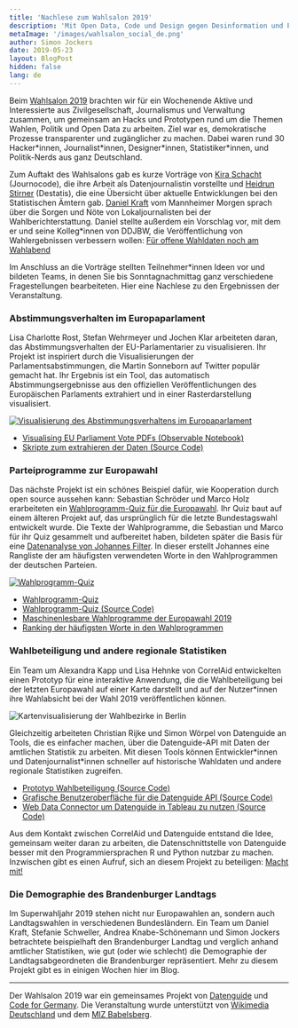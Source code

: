```yaml
---
title: 'Nachlese zum Wahlsalon 2019'
description: 'Mit Open Data, Code und Design gegen Desinformation und Politikverdrossenheit'
metaImage: '/images/wahlsalon_social_de.png'
author: Simon Jockers
date: 2019-05-23
layout: BlogPost
hidden: false
lang: de
---
```


Beim [Wahlsalon 2019](/wahlsalon) brachten wir für ein Wochenende Aktive und Interessierte aus Zivilgesellschaft, Journalismus und Verwaltung zusammen, um gemeinsam an Hacks und Prototypen rund um die Themen Wahlen, Politik und Open Data zu arbeiten. Ziel war es, demokratische Prozesse transparenter und zugänglicher zu machen. Dabei waren rund 30 Hacker\*innen, Journalist\*innen, Designer\*innen, Statistiker\*innen, und Politik-Nerds aus ganz Deutschland.

Zum Auftakt des Wahlsalons gab es kurze Vorträge von [Kira Schacht](https://twitter.com/daten_drang) (Journocode), die ihre Arbeit als Datenjournalistin vorstellte und [Heidrun Stirner](https://twitter.com/StirnerHeidi) (Destatis), die eine Übersicht über aktuelle Entwicklungen bei den Statistischen Ämtern gab. [Daniel Kraft](https://twitter.com/dk_kraft) vom Mannheimer Morgen sprach über die Sorgen und Nöte von Lokaljournalisten bei der Wahlberichterstattung. Daniel stellte außerdem ein Vorschlag vor, mit dem er und seine Kolleg\*innen von DDJBW, die Veröffentlichung von Wahlergebnissen verbessern wollen: [Für offene Wahldaten noch am Wahlabend](http://ddjbw.de/2019/03/12/fuer-offene-wahldaten-noch-am-wahlabend/)

Im Anschluss an die Vorträge stellten Teilnehmer\*innen Ideen vor und bildeten Teams, in denen Sie bis Sonntagnachmittag ganz verschiedene Fragestellungen bearbeiteten. Hier eine Nachlese zu den Ergebnissen der Veranstaltung.

### Abstimmungsverhalten im Europaparlament

Lisa Charlotte Rost, Stefan Wehrmeyer und Jochen Klar arbeiteten daran, das Abstimmungsverhalten der EU-Parlamentarier zu visualisieren. Ihr Projekt ist inspiriert durch die Visualisierungen der Parlamentsabstimmungen, die Martin Sonneborn auf Twitter populär gemacht hat. Ihr Ergebnis ist ein Tool, das automatisch Abstimmungsergebnisse aus den offiziellen Veröffentlichungen des Europäischen Parlaments extrahiert und in einer Rasterdarstellung visualisiert.

[![Visualisierung des Abstimmungsverhaltens im Europaparlament](./abstimmungen.png)](https://observablehq.com/@stefanw/parsing-eu-parliament-vote-pdfs)

- [Visualising EU Parliament Vote PDFs (Observable Notebook)](https://observablehq.com/@stefanw/parsing-eu-parliament-vote-pdfs)
- [Skripte zum extrahieren der Daten (Source Code)](https://github.com/jochenklar/meps)

### Parteiprogramme zur Europawahl

Das nächste Projekt ist ein schönes Beispiel dafür, wie Kooperation durch open source aussehen kann: Sebastian Schröder und Marco Holz erarbeiteten ein [Wahlprogramm-Quiz für die Europawahl](https://wahlprogrammquiz.de). Ihr Quiz baut auf einem älteren Projekt auf, das ursprünglich für die letzte Bundestagswahl entwickelt wurde. Die Texte der Wahlprogramme, die Sebastian und Marco für ihr Quiz gesammelt und aufbereitet haben, bildeten später die Basis für eine [Datenanalyse von Johannes Filter](https://twitter.com/fil_ter/status/1122798508317265920). In dieser erstellt Johannes eine Rangliste der am häufigsten verwendeten Worte in den Wahlprogrammen der deutschen Parteien.

[![Wahlprogramm-Quiz](./wahlprogramme.png)](https://wahlprogrammquiz.de)

- [Wahlprogramm-Quiz](https://wahlprogrammquiz.de)
- [Wahlprogramm-Quiz (Source Code)](https://github.com/codedust/wahlsalon19-werhatsgesagt)
- [Maschinenlesbare Wahlprogramme der Europawahl 2019](https://github.com/basti-schr/eu-wahlprogramme)
- [Ranking der häufigsten Worte in den Wahlprogrammen](https://github.com/jfilter/most-frequent-words-2019-german-eu-election-programs)

### Wahlbeteiligung und andere regionale Statistiken

Ein Team um Alexandra Kapp und Lisa Hehnke von CorrelAid entwickelten einen Prototyp für eine interaktive Anwendung, die die Wahlbeteiligung bei der letzten Europawahl auf einer Karte darstellt und auf der Nutzer\*innen ihre Wahlabsicht bei der Wahl 2019 veröffentlichen können.

![Kartenvisualisierung der Wahlbezirke in Berlin](./wahlbeteiligung.jpg)

Gleichzeitig arbeiteten Christian Rijke und Simon Wörpel von Datenguide an Tools, die es einfacher machen, über die Datenguide-API mit Daten der amtlichen Statistik zu arbeiten. Mit diesen Tools können Entwickler\*innen und Datenjournalist\*innen schneller auf historische Wahldaten und andere regionale Statistiken zugreifen.

- [Prototyp Wahlbeteiligung (Source Code)](https://github.com/AlexandraKapp/eu-wahlbeteiligung)
- [Grafische Benutzeroberfläche für die Datenguide API (Source Code)](https://github.com/crijke/datenguideguide)
- [Web Data Connector um Datenguide in Tableau zu nutzen (Source Code)](https://github.com/datenguide/datenguide-wdc)

Aus dem Kontakt zwischen CorrelAid und Datenguide entstand die Idee, gemeinsam weiter daran zu arbeiten, die Datenschnittstelle von Datenguide besser mit den Programmiersprachen R und Python nutzbar zu machen. Inzwischen gibt es einen Aufruf, sich an diesem Projekt zu beteiligen: [Macht mit!](https://mailchi.mp/14a8f1458fca/correlaid-projektausschreibung-datenguide)

### Die Demographie des Brandenburger Landtags

Im Superwahljahr 2019 stehen nicht nur Europawahlen an, sondern auch Landtagswahlen in verschiedenen Bundesländern. Ein Team um Daniel Kraft, Stefanie Schweller, Andrea Knabe-Schönemann und Simon Jockers betrachtete beispielhaft den Brandenburger Landtag und verglich anhand amtlicher Statistiken, wie gut (oder wie schlecht) die Demographie der Landtagsabgeordneten die Brandenburger repräsentiert. Mehr zu diesem Projekt gibt es in einigen Wochen hier im Blog.

---

Der Wahlsalon 2019 war ein gemeinsames Projekt von [Datenguide](/) und [Code for Germany](https://codefor.de). Die Veranstaltung wurde unterstützt von [Wikimedia Deutschland](https://wikimedia.de/) und dem [MIZ Babelsberg](https://www.miz-babelsberg.de/).
